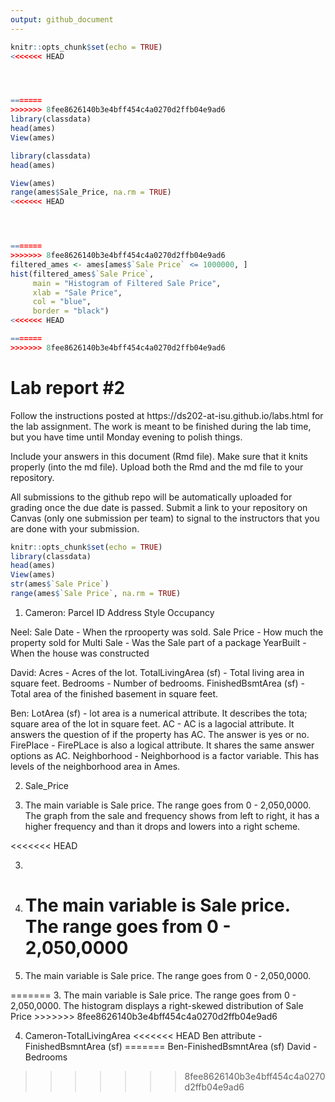 ```yaml
---
output: github_document
---
```


<!-- README.md is generated from README.Rmd. Please edit the README.Rmd file -->


```r
knitr::opts_chunk$set(echo = TRUE)
<<<<<<< HEAD




=======
>>>>>>> 8fee8626140b3e4bff454c4a0270d2ffb04e9ad6
library(classdata)
head(ames)
View(ames)

library(classdata)
head(ames)

View(ames)
range(ames$Sale_Price, na.rm = TRUE)
<<<<<<< HEAD




=======
>>>>>>> 8fee8626140b3e4bff454c4a0270d2ffb04e9ad6
filtered_ames <- ames[ames$`Sale Price` <= 1000000, ]
hist(filtered_ames$`Sale Price`,
     main = "Histogram of Filtered Sale Price",
     xlab = "Sale Price",
     col = "blue",
     border = "black")
<<<<<<< HEAD

=======
>>>>>>> 8fee8626140b3e4bff454c4a0270d2ffb04e9ad6
```

# Lab report #2

Follow the instructions posted at https://ds202-at-isu.github.io/labs.html for the lab assignment. The work is meant to be finished during the lab time, but you have time until Monday evening to polish things.

Include your answers in this document (Rmd file). Make sure that it knits properly (into the md file). Upload both the Rmd and the md file to your repository.  

All submissions to the github repo will be automatically uploaded for grading once the due date is passed.
Submit a link to your repository on Canvas (only one submission per team) to signal to the instructors that you are done with your submission.


```r
knitr::opts_chunk$set(echo = TRUE)
library(classdata)
head(ames)
View(ames)
str(ames$`Sale Price`)
range(ames$`Sale Price`, na.rm = TRUE)
```

1. 
Cameron:
Parcel ID
Address
Style 
Occupancy 

Neel:
Sale Date - When the rprooperty was sold.
Sale Price - How much the property sold for
Multi Sale - Was the Sale part of a package
YearBuilt - When the house was constructed

David:
Acres - Acres of the lot.
TotalLivingArea (sf) - Total living area in square feet. 
Bedrooms - Number of bedrooms.
FinishedBsmtArea (sf) - Total area of the finished basement in square feet.

Ben:
LotArea (sf) - lot area is a numerical attribute. It describes the tota; square area of the lot in square feet.
AC - AC is a lagocial attribute. It answers the question of if the property has AC. The answer is yes or no.
FirePlace - FirePLace is also a logical attribute. It shares the same answer options as AC.
Neighborhood - Neighborhood is a factor variable. This has levels of the neighborhood area in Ames.

2. Sale_Price

3. The main variable is Sale price. The range goes from 0 - 2,050,0000.
The graph from the sale and frequency shows from left to right, it has a higher frequency and than it drops and lowers into a right scheme.

<<<<<<< HEAD

3. 

3. The main variable is Sale price. The range goes from 0 - 2,050,0000
=======
3. The main variable is Sale price. The range goes from 0 - 2,050,0000.

=======
3. The main variable is Sale price. The range goes from 0 - 2,050,0000.
The histogram displays a right-skewed distribution of Sale Price
>>>>>>> 8fee8626140b3e4bff454c4a0270d2ffb04e9ad6


4. 
Cameron-TotalLivingArea
<<<<<<< HEAD
Ben attribute - FinishedBsmntArea (sf) 
=======
Ben-FinishedBsmntArea (sf)
David - Bedrooms

>>>>>>> 8fee8626140b3e4bff454c4a0270d2ffb04e9ad6
